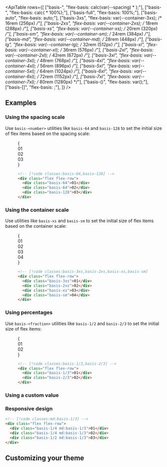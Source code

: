 


<ApiTable
  rows={[
    ["basis-<number>", "flex-basis: calc(var(--spacing) * <number>);"],
    ["basis-<fraction>", "flex-basis: calc(<fraction> * 100%);"],
    ["basis-full", "flex-basis: 100%;"],
    ["basis-auto", "flex-basis: auto;"],
    ["basis-3xs", "flex-basis: var(--container-3xs); /* 16rem (256px) */"],
    ["basis-2xs", "flex-basis: var(--container-2xs); /* 18rem (288px) */"],
    ["basis-xs", "flex-basis: var(--container-xs); /* 20rem (320px) */"],
    ["basis-sm", "flex-basis: var(--container-sm); /* 24rem (384px) */"],
    ["basis-md", "flex-basis: var(--container-md); /* 28rem (448px) */"],
    ["basis-lg", "flex-basis: var(--container-lg); /* 32rem (512px) */"],
    ["basis-xl", "flex-basis: var(--container-xl); /* 36rem (576px) */"],
    ["basis-2xl", "flex-basis: var(--container-2xl); /* 42rem (672px) */"],
    ["basis-3xl", "flex-basis: var(--container-3xl); /* 48rem (768px) */"],
    ["basis-4xl", "flex-basis: var(--container-4xl); /* 56rem (896px) */"],
    ["basis-5xl", "flex-basis: var(--container-5xl); /* 64rem (1024px) */"],
    ["basis-6xl", "flex-basis: var(--container-6xl); /* 72rem (1152px) */"],
    ["basis-7xl", "flex-basis: var(--container-7xl); /* 80rem (1280px) */"],
    ["basis-(<custom-property>)", "flex-basis: var(<custom-property>);"],
    ["basis-[<value>]", "flex-basis: <value>;"],
  ]}
/>

## Examples

### Using the spacing scale

Use `basis-<number>` utilities like `basis-64` and `basis-128` to set the initial size of flex items based on the spacing scale:

<Figure>

<Example>
  {
    <div className="flex flex-row space-x-4 font-mono text-sm leading-6 font-bold text-white">
      <div className="flex h-14 basis-64 items-center justify-center rounded-lg bg-purple-500">01</div>
      <div className="flex h-14 basis-64 items-center justify-center rounded-lg bg-purple-500">02</div>
      <div className="flex h-14 basis-128 items-center justify-center rounded-lg bg-purple-500">03</div>
    </div>
  }
</Example>

```html
<!-- [!code classes:basis-64,basis-128] -->
<div class="flex flex-row">
  <div class="basis-64">01</div>
  <div class="basis-64">02</div>
  <div class="basis-128">03</div>
</div>
```

</Figure>

### Using the container scale

Use utilities like `basis-xs` and `basis-sm` to set the initial size of flex items based on the container scale:

<Figure>

<Example>
  {
    <div className="flex flex-row space-x-4 font-mono text-sm leading-6 font-bold text-white">
      <div className="flex h-14 basis-3xs items-center justify-center rounded-lg bg-sky-500">01</div>
      <div className="flex h-14 basis-2xs items-center justify-center rounded-lg bg-sky-500">02</div>
      <div className="flex h-14 basis-xs items-center justify-center rounded-lg bg-sky-500">03</div>
      <div className="flex h-14 basis-sm items-center justify-center rounded-lg bg-sky-500">04</div>
    </div>
  }
</Example>

```html
<!-- [!code classes:basis-3xs,basis-2xs,basis-xs,basis-sm] -->
<div class="flex flex-row">
  <div class="basis-3xs">01</div>
  <div class="basis-2xs">02</div>
  <div class="basis-xs">03</div>
  <div class="basis-sm">04</div>
</div>
```

</Figure>

### Using percentages

Use `basis-<fraction>` utilities like `basis-1/2` and `basis-2/3` to set the initial size of flex items:

<Figure>

<Example>
  {
    <div className="flex flex-row space-x-4 font-mono text-sm leading-6 font-bold text-white">
      <div className="flex h-14 basis-1/3 items-center justify-center rounded-lg bg-indigo-500">01</div>
      <div className="flex h-14 basis-2/3 items-center justify-center rounded-lg bg-indigo-500">02</div>
    </div>
  }
</Example>

```html
<!-- [!code classes:basis-1/3,basis-2/3] -->
<div class="flex flex-row">
  <div class="basis-1/3">01</div>
  <div class="basis-2/3">02</div>
</div>
```

</Figure>

### Using a custom value

<UsingACustomValue utility="basis" value="30vw" />

### Responsive design

<ResponsiveDesign property="flex-basis">

```html
<!-- [!code classes:md:basis-1/3] -->
<div class="flex flex-row">
  <div class="basis-1/4 md:basis-1/3">01</div>
  <div class="basis-1/4 md:basis-1/3">02</div>
  <div class="basis-1/2 md:basis-1/3">03</div>
</div>
```

</ResponsiveDesign>

## Customizing your theme

<CustomizingYourTheme
  utility="basis"
  themeKey="container"
  name="fixed-width basis"
  customName="4xs"
  customValue="14rem"
  includeSpacingNote
/>



